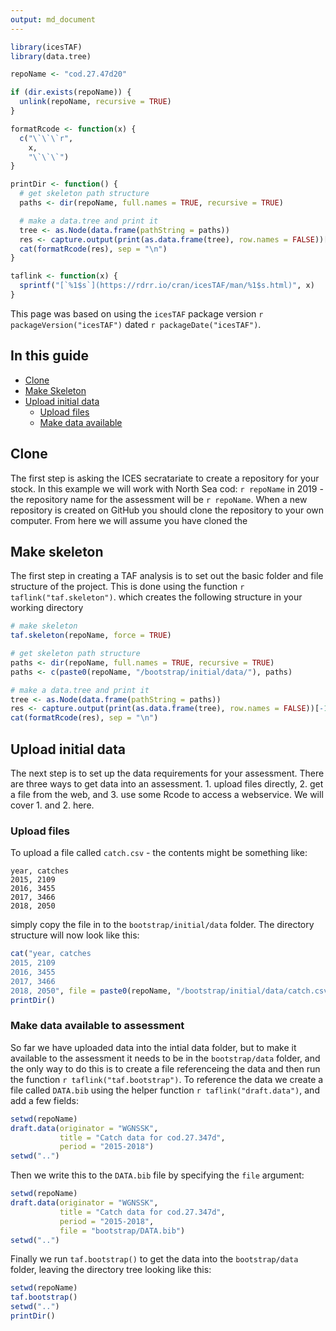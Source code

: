 ```yaml
---
output: md_document
---
```


```r
library(icesTAF)
library(data.tree)

repoName <- "cod.27.47d20"

if (dir.exists(repoName)) {
  unlink(repoName, recursive = TRUE)
}

formatRcode <- function(x) {
  c("\`\`\`r",
    x,
    "\`\`\`")
}

printDir <- function() {
  # get skeleton path structure
  paths <- dir(repoName, full.names = TRUE, recursive = TRUE)

  # make a data.tree and print it
  tree <- as.Node(data.frame(pathString = paths))
  res <- capture.output(print(as.data.frame(tree), row.names = FALSE))[-1]
  cat(formatRcode(res), sep = "\n")
}

taflink <- function(x) {
  sprintf("[`%1$s`](https://rdrr.io/cran/icesTAF/man/%1$s.html)", x)
}
```

This page was based on using the `icesTAF` package version ```r packageVersion("icesTAF")```
dated ```r packageDate("icesTAF")```.

## In this guide

* [Clone](#clone)
* [Make Skeleton](#make-skeleton)
* [Upload initial data](#upload-initial-data)
  - [Upload files](#upload-files)
  - [Make data available](#make-data-available-to-assessment)

## Clone

The first step is asking the ICES secratariate to create a repository for your stock.  In this example we will
work with North Sea cod: `r repoName` in 2019 - the repository name for the assessment will be 
`r repoName`.  When a new repository is created on GitHub you should clone the repository to your
own computer.  From here we will assume you have cloned the

## Make skeleton

The first step in creating a TAF analysis is to set out the basic folder and file structure of the project.
This is done using the function `r taflink("taf.skeleton")`.
which creates the following structure in your working directory

```r
# make skeleton
taf.skeleton(repoName, force = TRUE)

# get skeleton path structure
paths <- dir(repoName, full.names = TRUE, recursive = TRUE)
paths <- c(paste0(repoName, "/bootstrap/initial/data/"), paths)

# make a data.tree and print it
tree <- as.Node(data.frame(pathString = paths))
res <- capture.output(print(as.data.frame(tree), row.names = FALSE))[-1]
cat(formatRcode(res), sep = "\n")
```


## Upload initial data

The next step is to set up the data requirements for your assessment.  There are 
three ways to get data into an assessment. 1. upload files directly, 2. get a 
file from the web, and 3. use some Rcode to access a webservice.  We will cover 
1. and 2. here.

### Upload files

To upload a file called `catch.csv` - the contents might be something like:
```
year, catches
2015, 2109
2016, 3455
2017, 3466
2018, 2050
```

simply copy the file in to the `bootstrap/initial/data` folder.  The directory structure will now look like this:

```r
cat("year, catches
2015, 2109
2016, 3455
2017, 3466
2018, 2050", file = paste0(repoName, "/bootstrap/initial/data/catch.csv"))
printDir()
```

### Make data available to assessment

So far we have uploaded data into the intial data folder, but to make it available to the assessment
it needs to be in the `bootstrap/data` folder, and the only way to do this is to create a file referenceing
the data and then run the function `r taflink("taf.bootstrap")`.
To reference the data we create a file called `DATA.bib` using the helper function `r taflink("draft.data")`, 
and add a few fields:

```r
setwd(repoName)
draft.data(originator = "WGNSSK", 
           title = "Catch data for cod.27.347d", 
           period = "2015-2018")
setwd("..")
```

Then we write this to the `DATA.bib` file by specifying the `file` argument:
```r
setwd(repoName)
draft.data(originator = "WGNSSK", 
           title = "Catch data for cod.27.347d", 
           period = "2015-2018",
           file = "bootstrap/DATA.bib")
setwd("..")
```

Finally we run `taf.bootstrap()` to get the data into the `bootstrap/data` folder, leaving the directory tree
looking like this:
```r
setwd(repoName)
taf.bootstrap()
setwd("..")
printDir()
```
